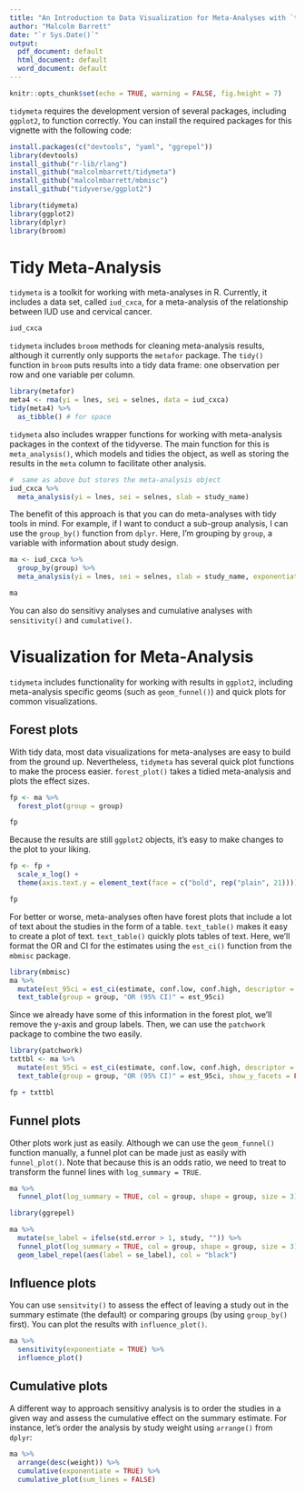 ```yaml
---
title: "An Introduction to Data Visualization for Meta-Analyses with `tidymeta`"
author: "Malcolm Barrett"
date: "`r Sys.Date()`"
output:
  pdf_document: default
  html_document: default
  word_document: default
---
```


```r
knitr::opts_chunk$set(echo = TRUE, warning = FALSE, fig.height = 7)
```

`tidymeta` requires the development version of several packages, including `ggplot2`, to function correctly. You can install the required packages for this vignette with the following code:

```r
install.packages(c("devtools", "yaml", "ggrepel"))
library(devtools)
install_github("r-lib/rlang")
install_github("malcolmbarrett/tidymeta")
install_github("malcolmbarrett/mbmisc")
install_github("tidyverse/ggplot2")
```

```r
library(tidymeta)
library(ggplot2)
library(dplyr)
library(broom)
```

# Tidy Meta-Analysis

`tidymeta` is a toolkit for working with meta-analyses in R. Currently, it includes a data set, called `iud_cxca`, for a meta-analysis of the relationship between IUD use and cervical cancer. 

```r
iud_cxca
```

`tidymeta` includes `broom` methods for cleaning meta-analysis results, although it currently only supports the `metafor` package. The `tidy()` function in `broom` puts results into a tidy data frame: one observation per row and one variable per column. 

```r
library(metafor)
meta4 <- rma(yi = lnes, sei = selnes, data = iud_cxca)
tidy(meta4) %>% 
  as_tibble() # for space
```

`tidymeta` also includes wrapper functions for working with meta-analysis packages in the context of the tidyverse. The main function for this is `meta_analysis()`, which models and tidies the object, as well as storing the results in the `meta` column to facilitate other analysis.

```r
#  same as above but stores the meta-analysis object
iud_cxca %>% 
  meta_analysis(yi = lnes, sei = selnes, slab = study_name)
```

The benefit of this approach is that you can do meta-analyses with tidy tools in mind. For example, if I want to conduct a sub-group analysis, I can use the `group_by()` function from `dplyr`. Here, I'm grouping by `group`, a variable with information about study design.

```r
ma <- iud_cxca %>% 
  group_by(group) %>% 
  meta_analysis(yi = lnes, sei = selnes, slab = study_name, exponentiate = TRUE)

ma
```

You can also do sensitivy analyses and cumulative analyses with `sensitivity()` and `cumulative()`.

# Visualization for Meta-Analysis

`tidymeta` includes functionality for working with results in `ggplot2`, including meta-analysis specific geoms (such as `geom_funnel()`) and quick plots for common visualizations.

## Forest plots

With tidy data, most data visualizations for meta-analyses are easy to build from the ground up. Nevertheless, `tidymeta` has several quick plot functions to make the process easier. `forest_plot()` takes a tidied meta-analysis and plots the effect sizes.

```r
fp <- ma %>% 
  forest_plot(group = group)

fp
```

Because the results are still `ggplot2` objects, it's easy to make changes to the plot to your liking.

```r
fp <- fp + 
  scale_x_log() + 
  theme(axis.text.y = element_text(face = c("bold", rep("plain", 21))))

fp
```

For better or worse, meta-analyses often have forest plots that include a lot of text about the studies in the form of a table. `text_table()` makes it easy to create a plot of text. `text_table()` quickly plots tables of text. Here, we'll format the OR and CI for the estimates using the `est_ci()` function from the `mbmisc` package.

```r
library(mbmisc)
ma %>% 
  mutate(est_95ci = est_ci(estimate, conf.low, conf.high, descriptor = "")) %>% 
  text_table(group = group, "OR (95% CI)" = est_95ci)
```

Since we already have some of this information in the forest plot, we'll remove the y-axis and group labels. Then, we can use the `patchwork` package to combine the two easily.

```r
library(patchwork)
txttbl <- ma %>% 
  mutate(est_95ci = est_ci(estimate, conf.low, conf.high, descriptor = "")) %>% 
  text_table(group = group, "OR (95% CI)" = est_95ci, show_y_facets = FALSE, show_y_axis = FALSE)

fp + txttbl
```


## Funnel plots

Other plots work just as easily. Although we can use the `geom_funnel()` function manually, a funnel plot can be made just as easily with `funnel_plot()`. Note that because this is an odds ratio, we need to treat to transform the funnel lines with `log_summary = TRUE`.

```r
ma %>% 
  funnel_plot(log_summary = TRUE, col = group, shape = group, size = 3)
```
```r
library(ggrepel)

ma %>% 
  mutate(se_label = ifelse(std.error > 1, study, "")) %>% 
  funnel_plot(log_summary = TRUE, col = group, shape = group, size = 3) + 
  geom_label_repel(aes(label = se_label), col = "black")  
```


## Influence plots

You can use `sensitvity()` to assess the effect of leaving a study out in the summary estimate (the default) or comparing groups (by using `group_by()` first). You can plot the results with `influence_plot()`.

```r
ma %>% 
  sensitivity(exponentiate = TRUE) %>% 
  influence_plot()
```


## Cumulative plots

A different way to approach sensitivy analysis is to order the studies in a given way and assess the cumulative effect on the summary estimate. For instance, let's order the analysis by study weight using `arrange()` from `dplyr`:

```r
ma %>% 
  arrange(desc(weight)) %>% 
  cumulative(exponentiate = TRUE) %>% 
  cumulative_plot(sum_lines = FALSE)
```

